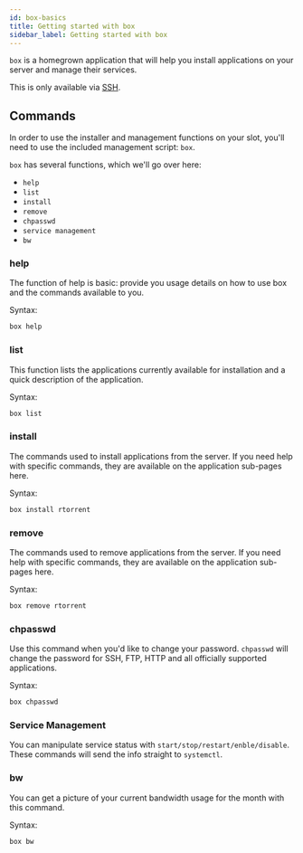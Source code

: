 ```yaml
---
id: box-basics
title: Getting started with box
sidebar_label: Getting started with box
---
```


`box` is a homegrown application that will help you install applications on your server and manage their services.

This is only available via [SSH](./how-do-i-connect).

## Commands

In order to use the installer and management functions on your slot, you'll need to use the included management script: `box`.

`box` has several functions, which we'll go over here:

- `help`
- `list`
- `install`
- `remove`
- `chpasswd`
- `service management`
- `bw`

### help

The function of help is basic: provide you usage details on how to use box and the commands available to you.

Syntax:
```bash
box help
```

### list

This function lists the applications currently available for installation and a quick description of the application.

Syntax:
```bash
box list
```

### install

The commands used to install applications from the server. If you need help with specific commands, they are available on the application sub-pages here.

Syntax:
```bash
box install rtorrent
```

### remove

The commands used to remove applications from the server. If you need help with specific commands, they are available on the application sub-pages here.

Syntax:
```bash
box remove rtorrent
```

### chpasswd

Use this command when you'd like to change your password. `chpasswd` will change the password for SSH, FTP, HTTP and all officially supported applications.

Syntax:
```bash
box chpasswd
```

### Service Management
You can manipulate service status with `start/stop/restart/enble/disable`. These commands will send the info straight to `systemctl`.


<SystemdTabs service="wireguard"/>

### bw
You can get a picture of your current bandwidth usage for the month with this command.

Syntax:
```bash
box bw
```
